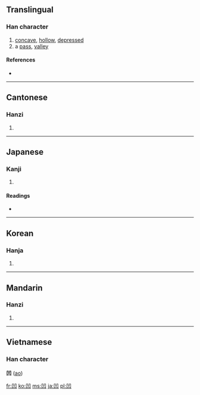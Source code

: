 ==Translingual==

===Han character===
{{Han char|rn=17|rad=凵|as=03|sn=5|four=7777<sub>0</sub>|canj=尸尸山 (SSU)}}

# [[concave]], [[hollow]], [[depressed]]
# a [[pass]], [[valley]]

====References====
* {{Han ref|kx=0135.100|dkj=01810|dj=0301.060|hdz=10308.030|uh=51F9|ud=20985|bh=A557|bd=42327}}

----

==Cantonese==

===Hanzi===
{{yue-hanzi|jyut=|y=[[aau3]], [[nap1]] [[wa1]]}}

# {{defn|Cantonese}}

----

==Japanese==

===Kanji===
{{ja-kanji|grade=c|rs=凵03}}

# {{defn|Japanese}}

====Readings====
* {{ja-readings|on=[[おう]] (ō)|kun=[[くぼむ]] (kubomu), [[くぼみ]] (kubomi)}}

----

==Korean==

===Hanja===
{{ko-hanja|hangeul=요|eumhun=오목할|rv=yo|mr=yo}}

# {{defn|Korean}}

----

==Mandarin==

===Hanzi===
{{cmn-hanzi|pin=[[āo]] ([[ao1]])|wg=[[ao1|ao<sup>1</sup>]]}}

# {{defn|Mandarin}}

----

==Vietnamese==
===Han character===
'''凹''' ([[ao]])

[[fr:凹]]
[[ko:凹]]
[[ms:凹]]
[[ja:凹]]
[[pl:凹]]